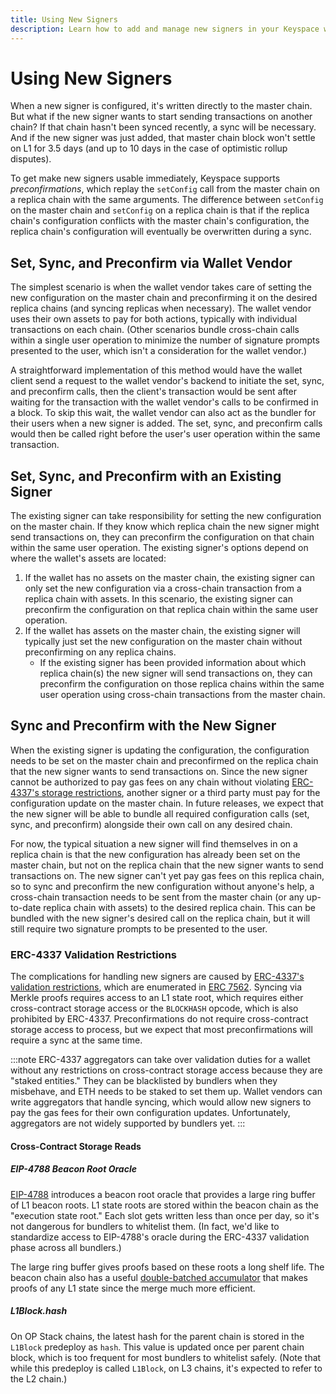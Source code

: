 ```yaml
---
title: Using New Signers
description: Learn how to add and manage new signers in your Keyspace wallet
---
```


# Using New Signers

When a new signer is configured, it's written directly to the master chain. But what if the new signer wants to start sending transactions on another chain? If that chain hasn't been synced recently, a sync will be necessary. And if the new signer was just added, that master chain block won't settle on L1 for 3.5 days (and up to 10 days in the case of optimistic rollup disputes).

To get make new signers usable immediately, Keyspace supports *preconfirmations*, which replay the `setConfig` call from the master chain on a replica chain with the same arguments. The difference between `setConfig` on the master chain and `setConfig` on a replica chain is that if the replica chain's configuration conflicts with the master chain's configuration, the replica chain's configuration will eventually be overwritten during a sync.

## Set, Sync, and Preconfirm via Wallet Vendor

The simplest scenario is when the wallet vendor takes care of setting the new configuration on the master chain and preconfirming it on the desired replica chains (and syncing replicas when necessary). The wallet vendor uses their own assets to pay for both actions, typically with individual transactions on each chain. (Other scenarios bundle cross-chain calls within a single user operation to minimize the number of signature prompts presented to the user, which isn't a consideration for the wallet vendor.)

A straightforward implementation of this method would have the wallet client send a request to the wallet vendor's backend to initiate the set, sync, and preconfirm calls, then the client's transaction would be sent after waiting for the transaction with the wallet vendor's calls to be confirmed in a block. To skip this wait, the wallet vendor can also act as the bundler for their users when a new signer is added. The set, sync, and preconfirm calls would then be called right before the user's user operation within the same transaction.

## Set, Sync, and Preconfirm with an Existing Signer

The existing signer can take responsibility for setting the new configuration on the master chain. If they know which replica chain the new signer might send transactions on, they can preconfirm the configuration on that chain within the same user operation. The existing signer's options depend on where the wallet's assets are located:

1. If the wallet has no assets on the master chain, the existing signer can only set the new configuration via a cross-chain transaction from a replica chain with assets. In this scenario, the existing signer can preconfirm the configuration on that replica chain within the same user operation.
2. If the wallet has assets on the master chain, the existing signer will typically just set the new configuration on the master chain without preconfirming on any replica chains.
   - If the existing signer has been provided information about which replica chain(s) the new signer will send transactions on, they can preconfirm the configuration on those replica chains within the same user operation using cross-chain transactions from the master chain.

## Sync and Preconfirm with the New Signer

When the existing signer is updating the configuration, the configuration needs to be set on the master chain and preconfirmed on the replica chain that the new signer wants to send transactions on. Since the new signer cannot be authorized to pay gas fees on any chain without violating [ERC-4337's storage restrictions](#erc-4337-validation-restrictions), another signer or a third party must pay for the configuration update on the master chain. In future releases, we expect that the new signer will be able to bundle all required configuration calls (set, sync, and preconfirm) alongside their own call on any desired chain.

For now, the typical situation a new signer will find themselves in on a replica chain is that the new configuration has already been set on the master chain, but not on the replica chain that the new signer wants to send transactions on. The new signer can't yet pay gas fees on this replica chain, so to sync and  preconfirm the new configuration without anyone's help, a cross-chain transaction needs to be sent from the master chain (or any up-to-date replica chain with assets) to the desired replica chain. This can be bundled with the new signer's desired call on the replica chain, but it will still require two signature prompts to be presented to the user.

### ERC-4337 Validation Restrictions

The complications for handling new signers are caused by [ERC-4337's validation restrictions](https://eips.ethereum.org/EIPS/eip-4337), which are enumerated in [ERC 7562](https://eips.ethereum.org/EIPS/eip-7562). Syncing via Merkle proofs requires access to an L1 state root, which requires either cross-contract storage access or the `BLOCKHASH` opcode, which is also prohibited by ERC-4337. Preconfirmations do not require cross-contract storage access to process, but we expect that most preconfirmations will require a sync at the same time.

:::note
ERC-4337 aggregators can take over validation duties for a wallet without any restrictions on cross-contract storage access because they are "staked entities." They can be blacklisted by bundlers when they misbehave, and ETH needs to be staked to set them up. Wallet vendors can write aggregators that handle syncing, which would allow new signers to pay the gas fees for their own configuration updates. Unfortunately, aggregators are not widely supported by bundlers yet.
:::

#### Cross-Contract Storage Reads

##### EIP-4788 Beacon Root Oracle

[EIP-4788](https://eips.ethereum.org/EIPS/eip-4788) introduces a beacon root oracle that provides a large ring buffer of L1 beacon roots. L1 state roots are stored within the beacon chain as the "execution state root." Each slot gets written less than once per day, so it's not dangerous for bundlers to whitelist them. (In fact, we'd like to standardize access to EIP-4788's oracle during the ERC-4337 validation phase across all bundlers.)

The large ring buffer gives proofs based on these roots a long shelf life. The beacon chain also has a useful [double-batched accumulator](https://eth2book.info/capella/part3/containers/state/) that makes proofs of any L1 state since the merge much more efficient.

##### L1Block.hash

On OP Stack chains, the latest hash for the parent chain is stored in the `L1Block` predeploy as `hash`. This value is updated once per parent chain block, which is too frequent for most bundlers to whitelist safely. (Note that while this predeploy is called `L1Block`, on L3 chains, it's expected to refer to the L2 chain.)
